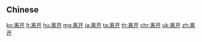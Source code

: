{{also|離開}}
==Chinese==
{{zh-see|離開}}

[[ko:离开]]
[[lt:离开]]
[[hu:离开]]
[[mg:离开]]
[[ja:离开]]
[[ta:离开]]
[[th:离开]]
[[chr:离开]]
[[uk:离开]]
[[zh:离开]]